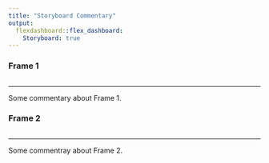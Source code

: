 ---
title: "Storyboard Commentary"
output: 
  flexdashboard::flex_dashboard:
    Storyboard: true
---

### Frame 1

```{r}
```

***

Some commentary about Frame 1.

### Frame 2 {data-commentary-width=400}

```{r}
```

***

Some commentray about Frame 2.
